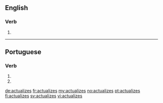 ==English==

===Verb===
{{head|en|verb form}}

# {{en-third-person singular of|actualize}}

----

==Portuguese==

===Verb===
{{pt-verb-form}}

# {{conjugation of|actualizar||2|s|pres|subj|lang=pt}}
# {{conjugation of|actualizar||2|s|negative|impr|lang=pt}}

[[de:actualizes]]
[[fr:actualizes]]
[[my:actualizes]]
[[no:actualizes]]
[[pt:actualizes]]
[[fi:actualizes]]
[[sv:actualizes]]
[[vi:actualizes]]